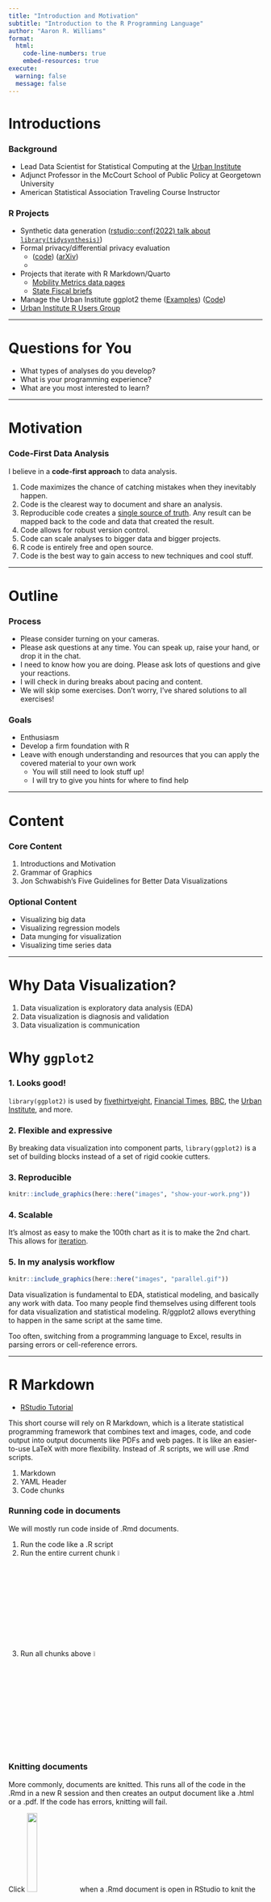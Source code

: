 ```yaml
---
title: "Introduction and Motivation"
subtitle: "Introduction to the R Programming Language"
author: "Aaron R. Williams"
format: 
  html: 
    code-line-numbers: true
    embed-resources: true
execute: 
  warning: false
  message: false
---
```


# Introductions

### Background

* Lead Data Scientist for Statistical Computing at the [Urban Institute](https://www.urban.org/)
* Adjunct Professor in the McCourt School of Public Policy at Georgetown University
* American Statistical Association Traveling Course Instructor

### R Projects

* Synthetic data generation ([rstudio::conf(2022) talk about `library(tidysynthesis)`](https://www.youtube.com/watch?v=ai8QU5jJNIw&list=PL9HYL-VRX0oTOwqzVtL_q5T8MNrzn0mdH&index=42))
* Formal privacy/differential privacy evaluation
    - ([code](https://github.com/UI-Research/formal-privacy-comp))  ([arXiv](https://arxiv.org/abs/2110.12055))
    -
- Projects that iterate with R Markdown/Quarto
    - [Mobility Metrics data pages]()
    - [State Fiscal briefs](https://www.urban.org/policy-centers/cross-center-initiatives/state-and-local-finance-initiative/projects/state-fiscal-briefs)
* Manage the Urban Institute ggplot2 theme ([Examples](https://urbaninstitute.github.io/r-at-urban/graphics-guide.html)) ([Code](https://github.com/UrbanInstitute/urbnthemes))
* [Urban Institute R Users Group](https://urbaninstitute.github.io/r-at-urban/)

-----

# Questions for You

* What types of analyses do you develop?
* What is your programming experience?
* What are you most interested to learn?

-----

# Motivation

### Code-First Data Analysis

I believe in a **code-first approach** to data analysis. 

1. Code maximizes the chance of catching mistakes when they inevitably happen. 
2. Code is the clearest way to document and share an analysis. 
3. Reproducible code creates a [single source of truth](https://posit.co/blog/the-advantages-of-code-first-data-science/). Any result can be mapped back to the code and data that created the result. 
4. Code allows for robust version control. 
5. Code can scale analyses to bigger data and bigger projects.
6. R code is entirely free and open source.
7. Code is the best way to gain access to new techniques and cool stuff. 

-----

# Outline

### Process

* Please consider turning on your cameras. 
* Please ask questions at any time. You can speak up, raise your hand, or drop it in the chat. 
* I need to know how you are doing. Please ask lots of questions and give your reactions.
* I will check in during breaks about pacing and content.
* We will skip some exercises. Don't worry, I've shared solutions to all exercises!

### Goals

* Enthusiasm
* Develop a firm foundation with R
* Leave with enough understanding and resources that you can apply the covered material to your own work
    * You will still need to look stuff up!
    * I will try to give you hints for where to find help

-----

# Content

### Core Content

1. Introductions and Motivation
2. Grammar of Graphics
3. Jon Schwabish's Five Guidelines for Better Data Visualizations

### Optional Content

* Visualizing big data
* Visualizing regression models
* Data munging for visualization
* Visualizing time series data

-----

# Why Data Visualization?

1. Data visualization is exploratory data analysis (EDA)
2. Data visualization is diagnosis and validation
3. Data visualization is communication

# Why `ggplot2`

### 1. Looks good!

`library(ggplot2)` is used by [fivethirtyeight](https://fivethirtyeight.com/features/the-56-best-and-weirdest-charts-we-made-in-2019/), [Financial Times](https://johnburnmurdoch.github.io/slides/r-ggplot/#/), [BBC](https://bbc.github.io/rcookbook/), the [Urban Institute](https://urbaninstitute.github.io/r-at-urban/graphics-guide.html), and more. 

### 2. Flexible and expressive

By breaking data visualization into component parts, `library(ggplot2)` is a set of building blocks instead of a set of rigid cookie cutters. 

### 3. Reproducible

```r
knitr::include_graphics(here::here("images", "show-your-work.png"))

```

### 4. Scalable

It's almost as easy to make the 100th chart as it is to make the 2nd chart. This allows for [iteration](https://www.urban.org/policy-centers/cross-center-initiatives/state-and-local-finance-initiative/projects/state-fiscal-briefs). 

### 5. In my analysis workflow

```r
knitr::include_graphics(here::here("images", "parallel.gif"))

```

Data visualization is fundamental to EDA, statistical modeling, and basically any work with data. Too many people find themselves using different tools for data visualization and statistical modeling. R/ggplot2 allows everything to happen in the same script at the same time. 

Too often, switching from a programming language to Excel, results in parsing errors or cell-reference errors. 

-----

# R Markdown

* [RStudio Tutorial](https://rmarkdown.rstudio.com/lesson-1.html)

This short course will rely on R Markdown, which is a literate statistical programming framework that combines text and images, code, and code output into output documents like PDFs and web pages. It is like an easier-to-use LaTeX with more flexibility. Instead of .R scripts, we will use .Rmd scripts. 

1. Markdown
2. YAML Header
3. Code chunks

### Running code in documents

We will mostly run code inside of .Rmd documents. 

1. Run the code like a .R script
2. Run the entire current chunk ![](`r here::here("images", "run-chunk.png")`){width=5%}
3. Run all chunks above ![](`r here::here("images", "run-chunk-above.png")`){width=5%}

### Knitting documents

More commonly, documents are knitted. This runs all of the code in the .Rmd in a new R session and then creates an output document like a .html or a .pdf. If the code has errors, knitting will fail.

Click ![](`r here::here("images", "knit.png")`){width=20%} when a .Rmd document is open in RStudio to knit the document.

### `r kableExtra::text_spec("Exercise 1", color = "#1696d2")`

<font color="#55b748">Step 1:</font> Open RStudio by double-clicking `2024_asa-data-viz.Rproj`

<font color="#55b748">Step 2:</font> Open `02_workbook.Rmd` in RStudio. Make sure it is in `2024_asa-data-viz.Rproj`. That is, you should not see `Project: (None)` in the top right of RStudio.

<font color="#55b748">Step 3:</font> Click knit!

